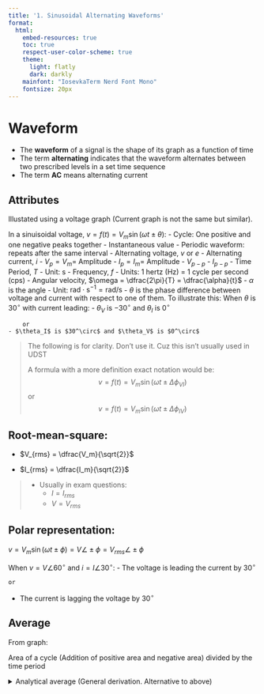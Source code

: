 ```yaml
---
title: '1. Sinusoidal Alternating Waveforms'
format:
  html:
    embed-resources: true
    toc: true
    respect-user-color-scheme: true
    theme:
      light: flatly
      dark: darkly
    mainfont: "IosevkaTerm Nerd Font Mono"
    fontsize: 20px
---
```


# Waveform

- The **waveform** of a signal is the shape of its graph as a function of time
- The term **alternating** indicates that the waveform alternates between two prescribed levels in a set time sequence
- The term **AC** means alternating current


## Attributes

Illustated using a voltage graph (Current graph is not the same but similar).

In a sinuisoidal voltage, $v = f(t) = V_m \sin (\omega t \pm \theta)$: 
- Cycle: One positive and one negative peaks together
- Instantaneous value
- Periodic waveform: repeats after the same interval
- Alternating voltage, $v$ or $e$
- Alternating current, $i$
- $V_p=V_m=$ Amplitude
- $I_p=I_m=$ Amplitude
- $V_{p-p}$
- $I_{p-p}$
- Time Period, $T$
    - Unit: $\mathrm{s}$
- Frequency, $f$
    - Units: 1 hertz $\text{(Hz)}$ = 1 cycle per second $\text{(cps)}$
- Angular velocity, $\omega = \dfrac{2\pi}{T} = \dfrac{\alpha}{t}$
    - $\alpha$ is the angle
    - Unit: $\mathrm{rad\cdot s^{-1}=rad/s}$
- $\theta$ is the phase difference between voltage and current with respect to one of them. To illustrate this: When $\theta$ is $30^\circ$ with current leading:
    - $\theta_V$ is $-30^\circ$ and $\theta_I$ is $0^\circ$
    
        or
    - $\theta_I$ is $30^\circ$ and $\theta_V$ is $0^\circ$

> The following is for clarity. Don't use it. Cuz this isn't usually used in UDST
>
> A formula with a more definition exact notation would be:
>    $$v = f(t) = V_m \sin (\omega t \pm \Delta\phi_{VI})$$
>    or
>    $$v = f(t) = V_m \sin (\omega t \pm \Delta\phi_{IV})$$

## Root-mean-square:

- $V_{rms} = \dfrac{V_m}{\sqrt{2}}$

- $I_{rms} = \dfrac{I_m}{\sqrt{2}}$

> - Usually in exam questions:
>    - $I=I_{rms}$
>    - $V=V_{rms}$

## Polar representation:

$v = V_m \sin (\omega t \pm \phi) = V \angle \pm \phi = V_{rms} \angle \pm \phi$

When $v = V\angle 60^\circ$ and $i = I \angle 30^\circ$:
- The voltage is leading the current by $30^\circ$

    or
 
- The current is lagging the voltage by $30^\circ$

## Average

From graph:

Area of a cycle (Addition of positive area and negative area) divided by the time period

<details>

<summary>
Analytical average (General derivation. Alternative to above)
</summary>

**Answer:**
The **average value of the positive portion** of a sinusoidal function $f(t) = A \sin(\omega t)$ over one **positive half-cycle** is:

$$
\boxed{\frac{2A}{\pi}}
$$

---

### **General Derivation:**

Let’s define:

* $f(t) = A \sin(\omega t)$
* The **positive portion** of the sinusoid lies over $t \in [0, T/2]$, where $T = \frac{2\pi}{\omega}$
* So we want the **average value** of $f(t)$ over $[0, T/2]$

#### Step 1: Set up the average value integral

$$
\text{Average} = \frac{1}{T/2} \int_0^{T/2} A \sin(\omega t)\, dt
$$

#### Step 2: Simplify constants

$$
= \frac{2}{T} \cdot A \int_0^{T/2} \sin(\omega t)\, dt
$$

Change variable: $\theta = \omega t \Rightarrow d\theta = \omega dt \Rightarrow dt = \frac{d\theta}{\omega}$

* When $t = 0 \Rightarrow \theta = 0$
* When $t = T/2 \Rightarrow \theta = \omega \cdot \frac{T}{2} = \omega \cdot \frac{\pi}{\omega} = \pi$

So the integral becomes:

$$
= \frac{2A}{T} \int_0^{T/2} \sin(\omega t)\, dt
= \frac{2A}{T} \cdot \int_0^\pi \sin(\theta) \cdot \frac{d\theta}{\omega}
= \frac{2A}{T \omega} \int_0^\pi \sin(\theta) \, d\theta
$$

$$
= \frac{2A}{T \omega} \cdot [-\cos(\theta)]_0^\pi
= \frac{2A}{T \omega} \cdot [ -\cos(\pi) + \cos(0) ]
= \frac{2A}{T \omega} \cdot [1 + 1] = \frac{4A}{T \omega}
$$

Now recall $T = \frac{2\pi}{\omega} \Rightarrow T \omega = 2\pi$, so:

$$
\frac{4A}{T \omega} = \frac{4A}{2\pi} = \boxed{\frac{2A}{\pi}}
$$

---

### Final Result:

For any sinusoidal signal $A \sin(\omega t)$, the **average value over the positive half-cycle** is:

$$
\boxed{\frac{2A}{\pi}}
$$

</details>
